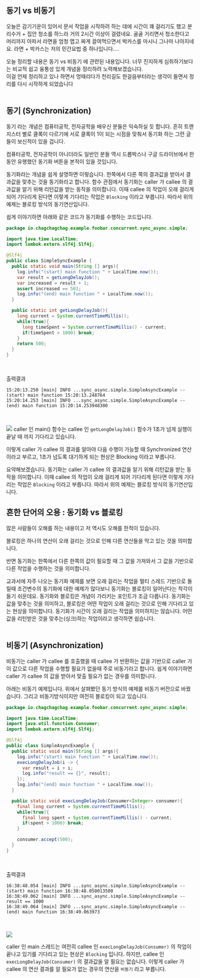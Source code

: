 ## 동기 vs 비동기
오늘은 감기기운이 있어서 문서 작업을 시작하려 하는 데에 시간이 꽤 걸리기도 했고 분리수거 + 집안 청소를 하느라 거의 2시간 이상이 걸렸네요. 골골 거리면서 청소한다고 머리까지 아파서 라면을 엄청 맵고 짜게 끌여먹으면서 박카스를 마시니 그나마 나아지네요. 라면 + 박카스는 저의 민간요법 중 하나입니다....<br/>

오늘 정리할 내용은 동기 vs 비동기 에 관련된 내용입니다. 너무 진지하게 심취하기보다는 비교적 쉽고 융통성 있게 개념을 정리하려 노력해보겠습니다.<br/>
이걸 언제 정리하고 있나 하면서 멍때리다가 천리길도 한걸음부터라는 생각이 들면서 정리를 다시 시작하게 되었습니다<br/>
<br/>

## 동기 (Synchronization)
동기 라는 개념은 컴퓨터공학, 전자공학을 배우신 분들은 익숙하실 듯 합니다. 흔히 트랜지스터 별로 클록이 다르기에 서로 클록이 1이 되는 시점을 맞춰서 동기화 하는 그런 글들이 보신적이 있을 겁니다.<br/>

컴퓨터공학, 전자공학이 아니더라도 일반인 분들 역시 드롭박스나 구글 드라이브에서 한동안 유행했던 동기화 버튼을 본적이 있을 것입니다.<br/>

동기화라는 개념을 쉽게 설명하면 이렇습니다. 한쪽에서 다른 쪽의 결과값을 받아서 결과값을 맞추는 것을 동기화라고 합니다. 함수 관점에서 동기화는 caller 가 callee 의 결과값을 알기 위해 리턴값을 받는 동작을 의미합니다. 이때 callee 의 작업이 오래 걸리게 되어 기다리게 된다면 이렇게 기다리는 작업은 `Blocking` 이라고 부릅니다. 따라서 위의 예제는 블로킹 방식의 동기연산입니다.<br/>

쉽게 이야기하면 아래와 같은 코드가 동기화를 수행하는 코드입니다.
```java filename="SimpleSyncExample.java" {0} copy
package io.chagchagchag.example.foobar.concurrent.sync_async.simple;

import java.time.LocalTime;
import lombok.extern.slf4j.Slf4j;

@Slf4j
public class SimpleSyncExample {
  public static void main(String [] args){
    log.info("(start) main function " + LocalTime.now());
    var result = getLongDelayJob();
    var increased = result + 1;
    assert increased == 501;
    log.info("(end) main function " + LocalTime.now());
  }

  public static int getLongDelayJob(){
    long current = System.currentTimeMillis();
    while(true){
      long timeSpent = System.currentTimeMillis() - current;
      if(timeSpent > 1000) break;
    }
    return 500;
  }
}
```
<br/>

출력결과
```plain
15:20:13.250 [main] INFO ...sync_async.simple.SimpleAsyncExample -- (start) main function 15:20:13.248764
15:20:14.253 [main] INFO ...sync_async.simple.SimpleAsyncExample -- (end) main function 15:20:14.253948300
```
<br/>

![](./img/synchronization/1.png)
caller 인 main() 함수는 callee 인 `getLongDelayJob()` 함수가 1초가 넘게 실행이 끝날 때 까지 기다리고 있습니다.<br/>

이렇게 caller 가 callee 의 결과를 알아야 다음 수행이 가능할 때 Synchronized 연산이라고 부르고, 1초가 넘도록 대기하게 되는 현상은 Blocking 이라고 부릅니다.<br/>

요약해보겠습니다. 동기화는 caller 가 callee 의 결과값을 알기 위해 리턴값을 받는 동작을 의미합니다. 이때 callee 의 작업이 오래 걸리게 되어 기다리게 된다면 이렇게 기다리는 작업은 `Blocking` 이라고 부릅니다. 따라서 위의 예제는 블로킹 방식의 동기연산입니다.<br/>

## 흔한 단어의 오용 : 동기화 vs 블로킹
많은 사람들이 오해를 하는 내용이고 저 역시도 오해를 한적이 있습니다.<br/>

블로킹은 하나의 연산이 오래 걸리는 것으로 인해 다른 연산들을 막고 있는 것을 의미합니다.<br/>

반면 동기화는 한쪽에서 다른 한쪽의 값이 필요할 때 그 값을 가져와서 그 값을 기반으로 다른 작업을 수행하는 것을 의미합니다.<br/>

교과서에 자주 나오는 동기화 예제를 보면 오래 걸리는 작업을 멀티 스레드 기반으로 돌릴때 조건변수의 동기화에 대한 예제가 많다보니 동기화는 블로킹이 일어난다는 착각이 들기 쉬운데요. 동기화와 블로킹은 개념이 가리키는 포인트가 조금 다릅니다. 동기화는 값을 맞추는 것을 의미하고, 블로킹은 어떤 작업이 오래 걸리는 것으로 인해 기다리고 있는 현상을 의미합니다. 동기화가 시간이 오래 걸리는 작업을 의미하지는 않습니다. 어떤 값을 리턴받은 것을 맞추는(싱크)하는 작업이라고 생각하면 쉽습니다.<br/>
<br/>

## 비동기 (Asynchronization)
비동기는 caller 가 callee 를 호출했을 때 callee 가 반환하는 값을 기반으로 caller 가 이 값으로 다른 작업을 수행할 필요가 없을때 주로 비동기라고 합니다. 쉽게 이야기하면 caller 가 callee 의 값을 받아서 맞출 필요가 없는 경우를 의미합니다.<br/>

아래는 비동기 예제입니다. 위에서 살펴봤던 동기 방식의 예제를 비동기 버전으로 바꿨습니다. 그리고 비동기방식이지만 여전히 블로킹이 되고 있습니다.<br/>
```java filename="SimpleAsyncExample.java" {0} copy
package io.chagchagchag.example.foobar.concurrent.sync_async.simple;

import java.time.LocalTime;
import java.util.function.Consumer;
import lombok.extern.slf4j.Slf4j;

@Slf4j
public class SimpleAsyncExample {
  public static void main(String [] args){
    log.info("(start) main function " + LocalTime.now());
    execLongDelayJob(i -> {
      var result = i + i;
      log.info("result == {}", result);
    });
    log.info("(end) main function " + LocalTime.now());
  }

  public static void execLongDelayJob(Consumer<Integer> consumer){
    final long current = System.currentTimeMillis();
    while(true){
      final long spent = System.currentTimeMillis() - current;
      if(spent > 1000) break;
    }

    consumer.accept(500);
  }
}

```
<br/>

출력결과
```plain
16:38:48.054 [main] INFO ...sync_async.simple.SimpleAsyncExample -- (start) main function 16:38:48.050013500
16:38:49.062 [main] INFO ...sync_async.simple.SimpleAsyncExample -- result == 1000
16:38:49.064 [main] INFO ...sync_async.simple.SimpleAsyncExample -- (end) main function 16:38:49.063973
```
<br/>

![](./img/asynchronization/1.png)

caller 인 main 스레드는 여전히 callee 인 `execLongDelayJob(Consumer)` 의 작업이 끝나고 있기를 기다리고 있는 현상은 `Blocking` 입니다. 하지만, callee 인 `execLongDelayJob(Consumer)` 의 결과값을 알 필요는 없습니다. 이렇게 caller 가 callee 의 연산 결과를 알 필요가 없는 경우의 연산을 `비동기` 라고 부릅니다.<br/>
<br/>
